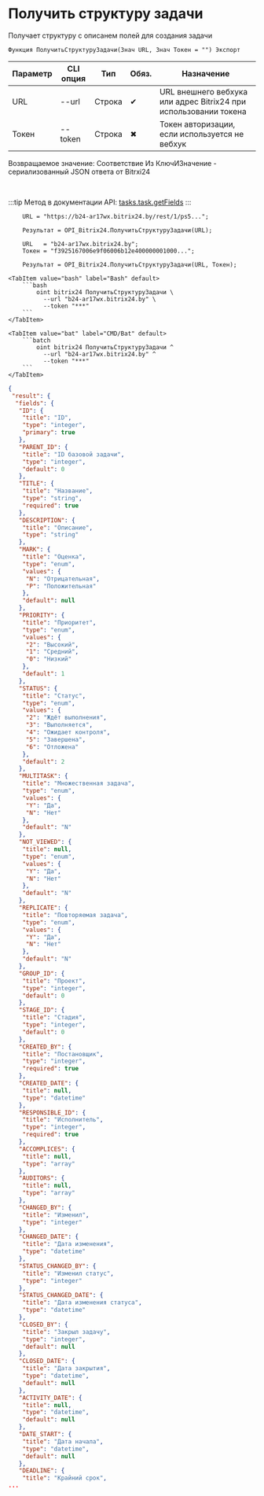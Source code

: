 ﻿---
sidebar_position: 26
---


# Получить структуру задачи
 Получает структуру с описанем полей для создания задачи



`Функция ПолучитьСтруктуруЗадачи(Знач URL, Знач Токен = "") Экспорт`

  | Параметр | CLI опция | Тип | Обяз. | Назначение |
  |-|-|-|-|-|
  | URL | --url | Строка | &#x2714; | URL внешнего вебхука или адрес Bitrix24 при использовании токена |
  | Токен | --token | Строка | &#x2716; | Токен авторизации, если используется не вебхук |

  
  Возвращаемое значение:   Соответствие Из КлючИЗначение - сериализованный JSON ответа от Bitrxi24

<br/>

:::tip
Метод в документации API: [tasks.task.getFields](https://dev.1c-bitrix.ru/rest_help/tasks/task/tasks/tasks_task_getFields.php)
:::
<br/>


```bsl title="Пример использования для 1С:Предприятие/OneScript"
    URL = "https://b24-ar17wx.bitrix24.by/rest/1/ps5...";

    Результат = OPI_Bitrix24.ПолучитьСтруктуруЗадачи(URL);

    URL   = "b24-ar17wx.bitrix24.by";
    Токен = "f3925167006e9f06006b12e400000001000...";

    Результат = OPI_Bitrix24.ПолучитьСтруктуруЗадачи(URL, Токен);
```
    

 <Tabs>
  
    <TabItem value="bash" label="Bash" default>
        ```bash
            oint bitrix24 ПолучитьСтруктуруЗадачи \
              --url "b24-ar17wx.bitrix24.by" \
              --token "***"
        ```
    </TabItem>
  
    <TabItem value="bat" label="CMD/Bat" default>
        ```batch
            oint bitrix24 ПолучитьСтруктуруЗадачи ^
              --url "b24-ar17wx.bitrix24.by" ^
              --token "***"
        ```
    </TabItem>
</Tabs>


```json title="Результат"
{
 "result": {
  "fields": {
   "ID": {
    "title": "ID",
    "type": "integer",
    "primary": true
   },
   "PARENT_ID": {
    "title": "ID базовой задачи",
    "type": "integer",
    "default": 0
   },
   "TITLE": {
    "title": "Название",
    "type": "string",
    "required": true
   },
   "DESCRIPTION": {
    "title": "Описание",
    "type": "string"
   },
   "MARK": {
    "title": "Оценка",
    "type": "enum",
    "values": {
     "N": "Отрицательная",
     "P": "Положительная"
    },
    "default": null
   },
   "PRIORITY": {
    "title": "Приоритет",
    "type": "enum",
    "values": {
     "2": "Высокий",
     "1": "Средний",
     "0": "Низкий"
    },
    "default": 1
   },
   "STATUS": {
    "title": "Статус",
    "type": "enum",
    "values": {
     "2": "Ждёт выполнения",
     "3": "Выполняется",
     "4": "Ожидает контроля",
     "5": "Завершена",
     "6": "Отложена"
    },
    "default": 2
   },
   "MULTITASK": {
    "title": "Множественная задача",
    "type": "enum",
    "values": {
     "Y": "Да",
     "N": "Нет"
    },
    "default": "N"
   },
   "NOT_VIEWED": {
    "title": null,
    "type": "enum",
    "values": {
     "Y": "Да",
     "N": "Нет"
    },
    "default": "N"
   },
   "REPLICATE": {
    "title": "Повторяемая задача",
    "type": "enum",
    "values": {
     "Y": "Да",
     "N": "Нет"
    },
    "default": "N"
   },
   "GROUP_ID": {
    "title": "Проект",
    "type": "integer",
    "default": 0
   },
   "STAGE_ID": {
    "title": "Стадия",
    "type": "integer",
    "default": 0
   },
   "CREATED_BY": {
    "title": "Постановщик",
    "type": "integer",
    "required": true
   },
   "CREATED_DATE": {
    "title": null,
    "type": "datetime"
   },
   "RESPONSIBLE_ID": {
    "title": "Исполнитель",
    "type": "integer",
    "required": true
   },
   "ACCOMPLICES": {
    "title": null,
    "type": "array"
   },
   "AUDITORS": {
    "title": null,
    "type": "array"
   },
   "CHANGED_BY": {
    "title": "Изменил",
    "type": "integer"
   },
   "CHANGED_DATE": {
    "title": "Дата изменения",
    "type": "datetime"
   },
   "STATUS_CHANGED_BY": {
    "title": "Изменил статус",
    "type": "integer"
   },
   "STATUS_CHANGED_DATE": {
    "title": "Дата изменения статуса",
    "type": "datetime"
   },
   "CLOSED_BY": {
    "title": "Закрыл задачу",
    "type": "integer",
    "default": null
   },
   "CLOSED_DATE": {
    "title": "Дата закрытия",
    "type": "datetime",
    "default": null
   },
   "ACTIVITY_DATE": {
    "title": null,
    "type": "datetime",
    "default": null
   },
   "DATE_START": {
    "title": "Дата начала",
    "type": "datetime",
    "default": null
   },
   "DEADLINE": {
    "title": "Крайний срок",
...
```
